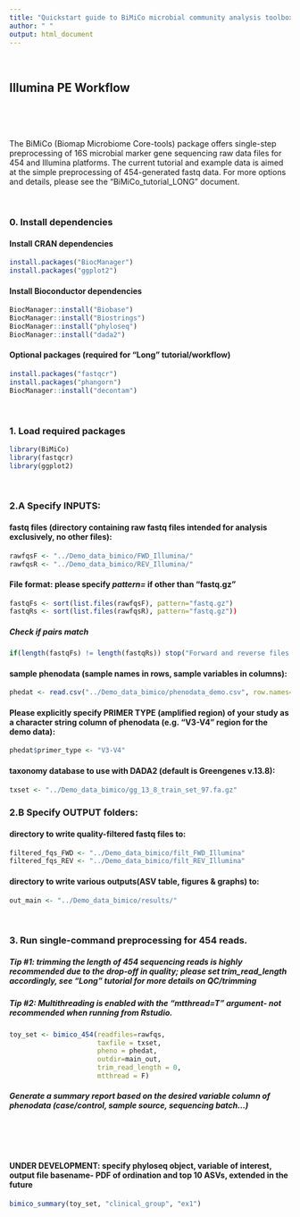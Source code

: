 ```yaml
---
title: "Quickstart guide to BiMiCo microbial community analysis toolbox"
author: " "
output: html_document
---
```


<br>

## Illumina PE Workflow

<br>

<br>

The BiMiCo (Biomap Microbiome Core-tools) package offers single-step preprocessing of 16S microbial marker gene sequencing raw data files for 454 and Illumina platforms.
The current tutorial and example data is aimed at the simple preprocessing of 454-generated fastq data. For more options and details, please see the "BiMiCo_tutorial_LONG" document.

<br>


### 0. Install dependencies

#### Install CRAN dependencies

```r
install.packages("BiocManager") 
install.packages("ggplot2")
```

#### Install Bioconductor dependencies

```r
BiocManager::install("Biobase") 
BiocManager::install("Biostrings") 
BiocManager::install("phyloseq") 
BiocManager::install("dada2")
```

#### Optional packages (required for "Long" tutorial/workflow)

```r
install.packages("fastqcr") 
install.packages("phangorn") 
BiocManager::install("decontam")
```

<br>


### 1. Load required packages

```r
library(BiMiCo) 
library(fastqcr)
library(ggplot2) 
```

<br>


### 2.A Specify INPUTS:

#### fastq files (directory containing raw fastq files intended for analysis exclusively, no other files):

```r
rawfqsF <- "../Demo_data_bimico/FWD_Illumina/"
rawfqsR <- "../Demo_data_bimico/REV_Illumina/"
```

#### File format: please specify *pattern=* if other than "fastq.gz"
```r
fastqFs <- sort(list.files(rawfqsF), pattern="fastq.gz")
fastqRs <- sort(list.files(rawfqsR), pattern="fastq.gz"))
```

##### Check if pairs match
```r
if(length(fastqFs) != length(fastqRs)) stop("Forward and reverse files do not match.")
```

#### sample phenodata (sample names in rows, sample variables in columns):

```r
phedat <- read.csv("../Demo_data_bimico/phenodata_demo.csv", row.names=1)
```

#### Please explicitly specify **PRIMER TYPE** (amplified region) of your study as a character string column of phenodata (e.g. "V3-V4" region for the demo data):

```r
phedat$primer_type <- "V3-V4"
```

#### taxonomy database to use with DADA2 (default is Greengenes v.13.8):

```r
txset <- "../Demo_data_bimico/gg_13_8_train_set_97.fa.gz"
```

### 2.B Specify OUTPUT folders:

#### directory to write quality-filtered fastq files to:

```r
filtered_fqs_FWD <- "../Demo_data_bimico/filt_FWD_Illumina"
filtered_fqs_REV <- "../Demo_data_bimico/filt_REV_Illumina"
```

#### directory to write various outputs(ASV table, figures & graphs) to:

```r
out_main <- "../Demo_data_bimico/results/"
```

<br>


### 3. Run single-command preprocessing for 454 reads. 
##### *Tip #1: trimming the length of 454 sequencing reads is highly recommended due to the drop-off in quality; please set trim_read_length accordingly, see "Long" tutorial for more details on QC/trimming*
##### *Tip #2: Multithreading is enabled with the "mtthread=T" argument- not recommended when running from Rstudio.*

```r
toy_set <- bimico_454(readfiles=rawfqs, 
                      taxfile = txset,
                      pheno = phedat,
                      outdir=main_out,
                      trim_read_length = 0,
                      mtthread = F)
```

##### Generate a summary report based on the desired variable column of phenodata (case/control, sample source, sequencing batch...)

<br>


<br>


#### UNDER DEVELOPMENT: specify phyloseq object, variable of interest, output file basename- PDF of ordination and top 10 ASVs, extended in the future

```r
bimico_summary(toy_set, "clinical_group", "ex1")
```



